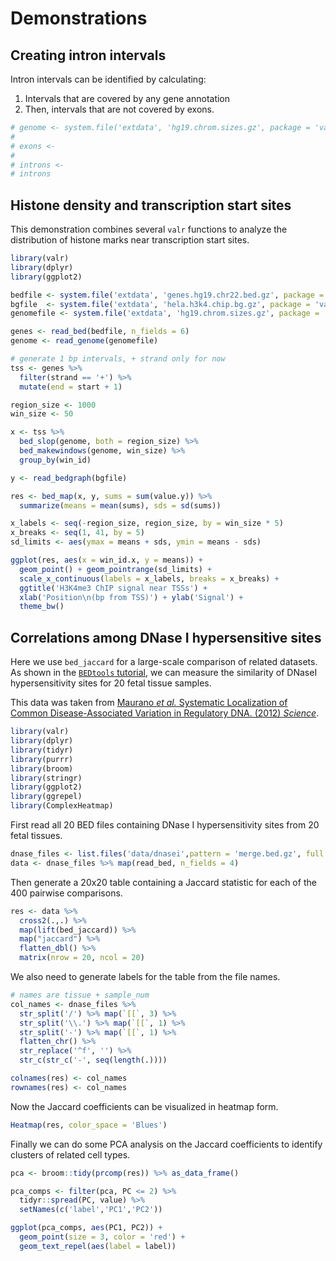# Demonstrations {#demos}

## Creating intron intervals {#demo-intron}

Intron intervals can be identified by calculating:

1. Intervals that are covered by any gene annotation
1. Then, intervals that are not covered by exons.

```r
# genome <- system.file('extdata', 'hg19.chrom.sizes.gz', package = 'valr')
# 
# exons <-
#   
# introns <- 
# introns
```

## Histone density and transcription start sites {#demo-tss}

This demonstration combines several `valr` functions to analyze the distribution of histone marks near transcription start sites.

```r
library(valr)
library(dplyr)
library(ggplot2)

bedfile <- system.file('extdata', 'genes.hg19.chr22.bed.gz', package = 'valr')
bgfile  <- system.file('extdata', 'hela.h3k4.chip.bg.gz', package = 'valr')
genomefile <- system.file('extdata', 'hg19.chrom.sizes.gz', package = 'valr')

genes <- read_bed(bedfile, n_fields = 6)
genome <- read_genome(genomefile)

# generate 1 bp intervals, + strand only for now
tss <- genes %>%
  filter(strand == '+') %>%
  mutate(end = start + 1)

region_size <- 1000
win_size <- 50

x <- tss %>%
  bed_slop(genome, both = region_size) %>%
  bed_makewindows(genome, win_size) %>%
  group_by(win_id)

y <- read_bedgraph(bgfile)

res <- bed_map(x, y, sums = sum(value.y)) %>%
  summarize(means = mean(sums), sds = sd(sums))

x_labels <- seq(-region_size, region_size, by = win_size * 5)
x_breaks <- seq(1, 41, by = 5)
sd_limits <- aes(ymax = means + sds, ymin = means - sds)

ggplot(res, aes(x = win_id.x, y = means)) +
  geom_point() + geom_pointrange(sd_limits) + 
  scale_x_continuous(labels = x_labels, breaks = x_breaks) + 
  ggtitle('H3K4me3 ChIP signal near TSSs') +
  xlab('Position\n(bp from TSS)') + ylab('Signal') +
  theme_bw()
```

## Correlations among DNase I hypersensitive sites {#demo-dnase}

Here we use `bed_jaccard` for a large-scale comparison of related datasets. As shown in the [`BEDtools` tutorial](http://quinlanlab.org/tutorials/bedtools/bedtools.html), we can measure the similarity of DNaseI hypersensitivity sites for 20 fetal tissue samples. 

This data was taken from [Maurano *et al.* Systematic Localization of Common Disease-Associated Variation in Regulatory DNA. (2012) *Science*](www.sciencemag.org/content/337/6099/1190.short).

```r
library(valr)
library(dplyr)
library(tidyr)
library(purrr)
library(broom)
library(stringr)
library(ggplot2)
library(ggrepel)
library(ComplexHeatmap)
```

First read all 20 BED files containing DNase I hypersensitivity sites from 20 fetal tissues.

```r
dnase_files <- list.files('data/dnasei',pattern = 'merge.bed.gz', full.names = TRUE)
data <- dnase_files %>% map(read_bed, n_fields = 4)
```

Then generate a 20x20 table containing a Jaccard statistic for each of the 400 pairwise comparisons.

```r
res <- data %>%
  cross2(.,.) %>%
  map(lift(bed_jaccard)) %>% 
  map("jaccard") %>%
  flatten_dbl() %>%
  matrix(nrow = 20, ncol = 20)
```

We also need to generate labels for the table from the file names.

```r
# names are tissue + sample_num
col_names <- dnase_files %>%
  str_split('/') %>% map(`[[`, 3) %>%
  str_split('\\.') %>% map(`[[`, 1) %>%
  str_split('-') %>% map(`[[`, 1) %>%
  flatten_chr() %>%
  str_replace('^f', '') %>%
  str_c(str_c('-', seq(length(.))))

colnames(res) <- col_names
rownames(res) <- col_names
```

Now the Jaccard coefficients can be visualized in heatmap form.

```r
Heatmap(res, color_space = 'Blues')
```

Finally we can do some PCA analysis on the Jaccard coefficients to identify clusters of related cell types.

```r
pca <- broom::tidy(prcomp(res)) %>% as_data_frame()

pca_comps <- filter(pca, PC <= 2) %>%
  tidyr::spread(PC, value) %>%
  setNames(c('label','PC1','PC2'))

ggplot(pca_comps, aes(PC1, PC2)) +
  geom_point(size = 3, color = 'red') +
  geom_text_repel(aes(label = label))
```
